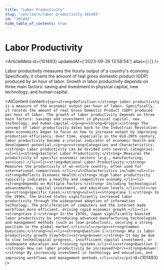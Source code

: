 ```yaml
---
title: "Labor Productivity"
slug: "/en/learn/labor-productivity-101493"
id: "101493"
hide_table_of_contents: true
---
```



# Labor Productivity

<ArticleMeta id={101493} updatedAt={'2023-09-26 13:58:54'} alias={`[]`} />
<div className='border-solid border-b border-t-0 my-4 border-[var(--ifm-color-gray-300)]' />

Labor productivity measures the hourly output of a country's economy. Specifically, it charts the amount of real gross domestic product (GDP) produced by an hour of labor. Growth in labor productivity depends on three main factors: saving and investment in physical capital, new technology, and human capital.

<AIContent content={`<p><strong>Definition:</strong> Labor productivity is a measure of the economic output per hour of labor. Specifically, it records the amount of real Gross Domestic Product (GDP) produced per hour of labor. The growth of labor productivity depends on three main factors: savings and investment in physical capital, new technology, and human capital.</p><p><strong>Origin:</strong> The concept of labor productivity dates back to the Industrial Revolution when economists began to focus on how to increase output by improving production efficiency. Over time, especially in the mid-20th century, labor productivity became a crucial indicator of economic health and development potential.</p><p><strong>Categories and Characteristics:</strong> Labor productivity can be divided into several categories:<ul><li><strong>Sectoral Labor Productivity:</strong> Measures the productivity of specific economic sectors (e.g., manufacturing, services).</li><li><strong>National Labor Productivity:</strong> Measures the productivity of an entire country, often used for international comparisons.</li></ul>Characteristics include:<ul><li><strong>Reflects Economic Health:</strong> High labor productivity typically indicates a healthy and competitive economy.</li><li><strong>Depends on Multiple Factors:</strong> Including technological advancements, capital investment, and education levels.</li></ul></p><p><strong>Specific Cases:</strong><ul><li><strong>Case 1:</strong> In the 1990s, the United States significantly increased labor productivity through the widespread adoption of information technology. The proliferation of computers and the internet made workflows more efficient, driving rapid economic growth.</li><li><strong>Case 2:</strong> In the 1970s, Japan significantly boosted labor productivity by introducing advanced manufacturing technologies and management methods (such as lean production), securing a strong position in the global market.</li></ul></p><p><strong>Common Questions:</strong><ul><li><strong>Question 1:</strong> Why is labor productivity growth slow?<br/><strong>Answer:</strong> It may be due to slow technological progress, insufficient capital investment, or inadequate education and training systems.</li><li><strong>Question 2:</strong> How can labor productivity be increased?<br/><strong>Answer:</strong> By increasing investment in technology and education, and improving workflows and management methods.</li></ul></p>`} id={101493} />

